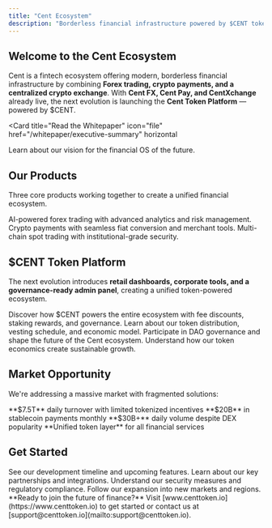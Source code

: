 ```yaml
---
title: "Cent Ecosystem"
description: "Borderless financial infrastructure powered by $CENT token"
---
```


## Welcome to the Cent Ecosystem

Cent is a fintech ecosystem offering modern, borderless financial infrastructure by combining **Forex trading, crypto payments, and a centralized crypto exchange**. With **Cent FX, Cent Pay, and CentXchange** already live, the next evolution is launching the **Cent Token Platform** — powered by $CENT.

<Card
  title="Read the Whitepaper"
  icon="file"
  href="/whitepaper/executive-summary"
  horizontal
>
  Learn about our vision for the financial OS of the future.
</Card>

## Our Products

Three core products working together to create a unified financial ecosystem.

<CardGroup cols={3}>
  <Card title="Cent FX" icon="chart-line" href="/products/cent-fx">
    AI-powered forex trading with advanced analytics and risk management.
  </Card>
  <Card title="Cent Pay" icon="credit-card" href="/products/cent-pay">
    Crypto payments with seamless fiat conversion and merchant tools.
  </Card>
  <Card
    title="CentXchange"
    icon="arrow-right-arrow-left"
    href="/products/centxchange"
  >
    Multi-chain spot trading with institutional-grade security.
  </Card>
</CardGroup>

## $CENT Token Platform

The next evolution introduces **retail dashboards, corporate tools, and a governance-ready admin panel**, creating a unified token-powered ecosystem.

<CardGroup cols={2}>
  <Card title="Token Utility" icon="file-contract" href="/token/token-utility">
    Discover how $CENT powers the entire ecosystem with fee discounts, staking
    rewards, and governance.
  </Card>
  <Card title="Tokenomics" icon="coins" href="/token/tokenomics">
    Learn about our token distribution, vesting schedule, and economic model.
  </Card>
  <Card title="Governance" icon="check" href="/token/governance-dao">
    Participate in DAO governance and shape the future of the Cent ecosystem.
  </Card>
  <Card
    title="Ecosystem Flywheel"
    icon="repeat"
    href="/token/ecosystem-flywheel"
  >
    Understand how our token economics create sustainable growth.
  </Card>
</CardGroup>

## Market Opportunity

We're addressing a massive market with fragmented solutions:

<Columns cols={2}>
  <Card title="Forex Market" icon="globe">
    **$7.5T** daily turnover with limited tokenized incentives
  </Card>
  <Card title="Crypto Payments" icon="credit-card">
    **$20B** in stablecoin payments monthly
  </Card>
  <Card title="Centralized Exchanges" icon="hexagon-nodes">
    **$30B+** daily volume despite DEX popularity
  </Card>
  <Card title="Our Solution" icon="puzzle">
    **Unified token layer** for all financial services
  </Card>
</Columns>

## Get Started

<CardGroup cols={2}>
  <Card title="Product Roadmap" icon="road" href="/roadmap/product-roadmap">
    See our development timeline and upcoming features.
  </Card>
  <Card
    title="Strategic Partnerships"
    icon="handshake"
    href="/roadmap/strategic-partnerships"
  >
    Learn about our key partnerships and integrations.
  </Card>
  <Card
    title="Security & Compliance"
    icon="shield"
    href="/roadmap/security-compliance"
  >
    Understand our security measures and regulatory compliance.
  </Card>
  <Card title="Global Expansion" icon="globe" href="/roadmap/global-expansion">
    Follow our expansion into new markets and regions.
  </Card>
</CardGroup>

<Note>
  **Ready to join the future of finance?** Visit
  [www.centtoken.io](https://www.centtoken.io) to get started or contact us at
  [support@centtoken.io](mailto:support@centtoken.io).
</Note>
